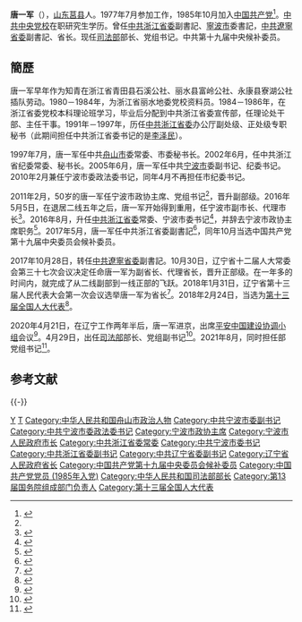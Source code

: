 {{Infobox Officeholder
| name = 唐一军
| original_name = 
| honorific-suffix = 
| image = 
| imagesize = 
| smallimage = 
| caption = 
| office1 = {{Flagicon|PRC}}[[辽宁省人民政府|辽宁省人民政府]]省长
| term_start1 = 2017年10月30日
| term_end1 = 2020年5月11日
| predecessor1 = [[陈求发|陈求发]]
| successor1 = [[刘宁_(1962年)|刘宁]]
| office = {{Flagicon|PRC}}[[中华人民共和国司法部|中華人民共和國司法部]]部長
| term_start = 2020年4月29日
| term_end = 
| premier = [[李克强|李克强]]
| predecessor = [[傅政华|傅政华]]
| successor = 
| sex = 男
| native place = [[山东省|山东省]][[莒县|莒县]]
| birth_date = {{Birth date and age|1961|3|19}}
| birth_place = {{CHN}}[[浙江省|浙江省]]
| death_date = 
| death_place = 
| nationality = 
| spouse = 
| party = {{CPC}}
| children = 
| alma_mater = 
| occupation = 
| profession = 
| signature = 
| website = 
}}

'''唐一军'''（{{bd|1961年|3月19日||catIdx=T唐}}），[[山东|山东]][[莒县|莒县]]人。1977年7月参加工作，1985年10月加入[[中国共产党|中国共产党]]<ref name=gbzl>{{cite web|title=中国领导干部资料库：唐一军|url=http://gbzl.people.com.cn/grzy.php?id=160500001|publisher=中国共产党新闻网|date=|accessdate=2016年7月10日|deadurl=yes|archiveurl=https://web.archive.org/web/20160826061517/http://gbzl.people.com.cn/grzy.php?id=160500001|archivedate=2016年8月26日|df=}}</ref>。[[中共中央党校|中共中央党校]]在职研究生学历。曾任[[中共浙江省委|中共浙江省委]]副書記、[[寧波市|寧波市]]委書記，[[中共遼寧省委|中共遼寧省委]]副書記、省长。现任[[中华人民共和国司法部|司法部]]部长、党组书记。中共第十九届中央候补委员。

==簡歷==
唐一军早年作为知青在浙江省青田县石溪公社、丽水县富岭公社、永康县寮湖公社插队劳动。1980－1984年，为浙江省丽水地委党校资料员。1984－1986年，在浙江省委党校本科理论班学习，毕业后分配到中共浙江省委宣传部，任理论处干部、主任干事。1991年－1997年，历任[[中共浙江省委|中共浙江省委]]办公厅副处级、正处级专职秘书（此期间担任中共浙江省委书记的是[[李泽民|李泽民]]）。

1997年7月，唐一军任中共[[舟山市|舟山市]]委常委、市委秘书长。2002年6月，任中共浙江省纪委常委、秘书长。2005年6月，唐一军任中共[[宁波市|宁波市]]委副书记、纪委书记。2010年2月兼任宁波市委政法委书记，同年4月不再担任市纪委书记。

2011年2月，50岁的唐一军任宁波市政协主席、党组书记<ref name=gbzl/>，晋升副部级。2016年5月5日，在退居二线五年之后，唐一军开始得到重用，任宁波市副市长、代理市长<ref>{{cite web|title=唐一军任宁波市代市长|url=http://news.ifeng.com/a/20160506/48698326_0.shtml|publisher=深圳特区报转载[[新华社|新华社]]电|date=2016年5月6日|accessdate=2016年7月10日|archive-date=2019年6月7日|archive-url=https://web.archive.org/web/20190607023727/http://news.ifeng.com/a/20160506/48698326_0.shtml|dead-url=no}}</ref>。2016年8月，升任[[中共浙江省委|中共浙江省委]]常委、宁波市委书记<ref>{{cite web|url=http://www.thepaper.cn/newsDetail_forward_1518921|title=从宁波政协主席到代市长再到市委书记，唐一军罕见身挑三职|publisher=澎湃新闻|accessdate=2016-08-24|archive-date=2020-05-31|archive-url=https://web.archive.org/web/20200531013149/http://www.thepaper.cn/newsDetail_forward_1518921|dead-url=no}}</ref>，并辞去宁波市政协主席职务<ref>{{cite web|accessdate=2016-08-28|url=http://www.thepaper.cn/newsDetail_forward_1520287|title=唐一军辞去宁波市政协主席职务，杨戌标当选市政协主席|publisher=澎湃新闻|archive-date=2020-05-31|archive-url=https://web.archive.org/web/20200531013155/https://www.thepaper.cn/newsDetail_forward_1520287|dead-url=no}}</ref>。2017年5月，唐一军任中共浙江省委副書記<ref>{{cite web |url=http://district.ce.cn/newarea/sddy/201705/03/t20170503_22500476.shtml |language= |title=唐一军任浙江省委副书记(简历) |publisher=中国经济网 |date=2017年5月3日 |accessdate= |archive-date=2020年5月31日 |archive-url=https://web.archive.org/web/20200531013158/http://district.ce.cn/newarea/sddy/201705/03/t20170503_22500476.shtml |dead-url=no }}</ref>，同年10月当选中国共产党第十九届中央委员会候补委员。

2017年10月28日，转任[[中共遼寧省委|中共遼寧省委]]副書記。10月30日，辽宁省十二届人大常委会第三十七次会议决定任命唐一军为副省长、代理省长，晋升正部级。在一年多的时间内，就完成了从二线副部到一线正部的飞跃。2018年1月31日，辽宁省第十三届人民代表大会第一次会议选举唐一军为省长<ref>{{Cite web|url=http://www.xinhuanet.com/2018-01/31/c_1122348848.htm|title=陈求发当选辽宁省人大常委会主任 唐一军当选辽宁省省长-新华网|accessdate=2018-01-31|work=www.xinhuanet.com|archive-date=2020-08-10|archive-url=https://web.archive.org/web/20200810130834/http://www.xinhuanet.com/2018-01/31/c_1122348848.htm|dead-url=no}}</ref>。2018年2月24日，当选为[[第十三届全国人大代表|第十三届全国人大代表]]<ref>{{Cite web|title=（受权发布）中华人民共和国第十三届全国人民代表大会代表名单-中新网|url=http://www.chinanews.com/gn/2018/02-25/8453959.shtml|accessdate=2021-02-19|work=[[中国新闻网|中国新闻网]]|archive-date=2018-02-27|archive-url=https://web.archive.org/web/20180227031724/http://www.chinanews.com/gn/2018/02-25/8453959.shtml|dead-url=no}}</ref>。

2020年4月21日，在辽宁工作两年半后，唐一军进京，出席[[平安中国建设协调小组|平安中国建设协调小组]]会议<ref>{{cite web |title=辽宁省省长唐一军进京 |url=http://news.sina.com.cn/c/2020-04-21/doc-iircuyvh9100348.shtml |website=新浪 |accessdate=2020-04-22 |date=2020-04-21 |archive-date=2020-05-31 |archive-url=https://web.archive.org/web/20200531013211/http://news.sina.com.cn/c/2020-04-21/doc-iircuyvh9100348.shtml |dead-url=no }}</ref>。4月29日，出任[[中华人民共和国司法部|司法部]]部长、党组副书记<ref>{{cite web |title=全国人大常委会决定任命司法部部长、生态环境部部长 |url=http://www.xinhuanet.com/renshi/2020-04/29/c_1125922699.htm |website=新华网 |accessdate=2020-04-29 |date=2020-04-29 |archive-date=2020-06-09 |archive-url=https://web.archive.org/web/20200609170121/http://www.xinhuanet.com/renshi/2020-04/29/c_1125922699.htm |dead-url=no }}</ref>。2021年8月，同时担任部党组书记<ref>{{cite web |title=司法部部长唐一军职务调整 |url=http://news.sina.com.cn/c/2021-08-04/doc-ikqcfncc0759157.shtml |website=新浪 |accessdate=2021-08-04 |date=2021-08-04 |archive-date=2021-08-04 |archive-url=https://web.archive.org/web/20210804025123/https://news.sina.com.cn/c/2021-08-04/doc-ikqcfncc0759157.shtml |dead-url=no }}</ref>。

==参考文献==
{{reflist}}
{{-}}
{{start box}}
{{s-gov|prc}}
{{s-before|[[傅政华|傅政华]]}}
{{s-title|[[中华人民共和国司法部|中华人民共和国司法部]]部长|2020年4月－}}
{{s-inc|}}
{{s-before|[[陈求发|陈求发]]}}
{{s-title|[[辽宁省人民政府|辽宁省人民政府]]省长|2017年10月－2020年5月}}
{{s-after|[[刘宁_(1962年)|刘宁]]}}
{{s-before|[[卢子跃|卢子跃]]}}
{{s-title|[[宁波市人民政府|宁波市人民政府]]代市长|2016年5月－2017年2月}}
{{s-after|[[裘东耀|裘东耀]]}}
{{s-ppo|cpc}}
{{s-before|[[袁家军|袁家军]]}}
{{s-title|[[中国共产党浙江省委员会|中国共产党浙江省委员会]]专职副书记|2017年5月－2017年10月}}
{{s-after|[[鄭柵潔|鄭柵潔]]|rows=2}}
{{s-before|[[刘奇|刘奇]]}}
{{s-title|[[中国共产党宁波市委员会|中国共产党宁波市委员会]]书记|2016年8月－2017年10月}}
{{s-par|prc-lcppcc}}
{{s-before|[[王卓辉|王卓辉]]}}
{{s-title|[[中国人民政治协商会议宁波市委员会|中国人民政治协商会议宁波市委员会]]主席|2011年2月－2016年5月}}
{{s-after|[[杨戌标|杨戌标]]}}
{{end box}}
{{国务院/13}}
{{中华人民共和国司法部部长}}
{{中华人民共和国辽宁省正职领导人|nocat}}
{{辽宁行政长官}}
{{中华人民共和国宁波市正职领导人}}

[[Category:唐姓|Y]]
[[Category:莒縣人|T]]
[[Category:中华人民共和国舟山市政治人物|Category:中华人民共和国舟山市政治人物]]
[[Category:中共宁波市委副书记|Category:中共宁波市委副书记]]
[[Category:中共宁波市委政法委书记|Category:中共宁波市委政法委书记]]
[[Category:宁波市政协主席|Category:宁波市政协主席]]
[[Category:宁波市人民政府市长|Category:宁波市人民政府市长]]
[[Category:中共浙江省委常委|Category:中共浙江省委常委]]
[[Category:中共宁波市委书记|Category:中共宁波市委书记]]
[[Category:中共浙江省委副书记|Category:中共浙江省委副书记]]
[[Category:中共辽宁省委副书记|Category:中共辽宁省委副书记]]
[[Category:辽宁省人民政府省长|Category:辽宁省人民政府省长]]
[[Category:中国共产党第十九届中央委员会候补委员|Category:中国共产党第十九届中央委员会候补委员]]
[[Category:中国共产党党员_(1985年入党)|Category:中国共产党党员 (1985年入党)]]
[[Category:中华人民共和国司法部部长|Category:中华人民共和国司法部部长]]
[[Category:第13届国务院组成部门负责人|Category:第13届国务院组成部门负责人]]
[[Category:第十三届全国人大代表|Category:第十三届全国人大代表]]